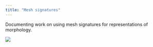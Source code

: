 ```yaml
---
title: "Mesh signatures"
---
```


Documenting work on using mesh signatures for representations of morphology.

![](./images/heat_diffusion_gallery.svg)